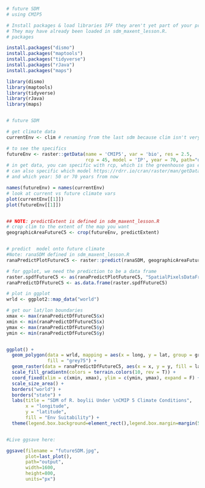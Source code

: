 ```r
# future SDM 
# using CMIP5

# Install packages & load libraries IFF they aren't yet part of your project environment
# They may have already been loaded in sdm_maxent_lesson.R.
# packages

install.packages("dismo")
install.packages("maptools")
install.packages("tidyverse")
install.packages("rJava")
install.packages("maps")

library(dismo)
library(maptools)
library(tidyverse)
library(rJava)
library(maps)


# future SDM

# get climate data 
currentEnv <- clim # renaming from the last sdm because clim isn't very specific 

# to see the specifics 
futureEnv <- raster::getData(name = 'CMIP5', var = 'bio', res = 2.5,
                             rcp = 45, model = 'IP', year = 70, path="data") 
# in get data, you can specific with rcp, which is the greenhouse gas emission prediction,
# can also specific which model https://rdrr.io/cran/raster/man/getData.html
# and which year: 50 or 70 years from now

names(futureEnv) = names(currentEnv)
# look at current vs future climate vars
plot(currentEnv[[1]])
plot(futureEnv[[1]])


## NOTE: predictExtent is defined in sdm_maxent_lesson.R
# crop clim to the extent of the map you want
geographicAreaFutureC5 <- crop(futureEnv, predictExtent)


# predict  model onto future climate
#Note: ranaSDM defined in sdm_maxent_lesson.R
ranaPredictPlotFutureC5 <- raster::predict(ranaSDM, geographicAreaFutureC5)  

# for ggplot, we need the prediction to be a data frame 
raster.spdfFutureC5 <- as(ranaPredictPlotFutureC5, "SpatialPixelsDataFrame")
ranaPredictDfFutureC5 <- as.data.frame(raster.spdfFutureC5)

# plot in ggplot
wrld <- ggplot2::map_data("world")

# get our lat/lon boundaries
xmax <- max(ranaPredictDfFutureC5$x)
xmin <- min(ranaPredictDfFutureC5$x)
ymax <- max(ranaPredictDfFutureC5$y)
ymin <- min(ranaPredictDfFutureC5$y)


ggplot() +
  geom_polygon(data = wrld, mapping = aes(x = long, y = lat, group = group),
               fill = "grey75") +
  geom_raster(data = ranaPredictDfFutureC5, aes(x = x, y = y, fill = layer)) + 
  scale_fill_gradientn(colors = terrain.colors(10, rev = T)) +
  coord_fixed(xlim = c(xmin, xmax), ylim = c(ymin, ymax), expand = F) +
  scale_size_area() +
  borders("world") +
  borders("state") +
  labs(title = "SDM of R. boylii Under \nCMIP 5 Climate Conditions",
       x = "longitude",
       y = "latitude",
       fill = "Env Suitability") +
  theme(legend.box.background=element_rect(),legend.box.margin=margin(5,5,5,5)) 


#Live ggsave here:

ggsave(filename = "futureSDM.jpg", 
       plot=last_plot(), 
       path="output", 
       width=1600, 
       height=800, 
       units="px")


```
